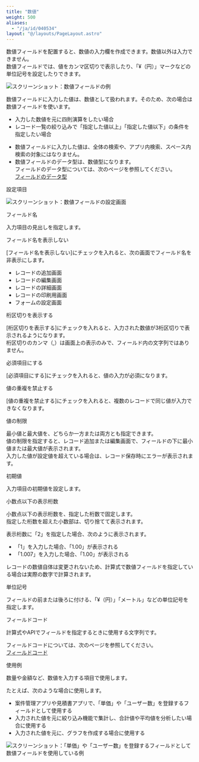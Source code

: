 ```yaml
---
title: "数値"
weight: 500
aliases:
  - "/ja/id/040534"
layout: "@/layouts/PageLayout.astro"
---
```




数値フィールドを配置すると、数値の入力欄を作成できます。数値以外は入力できません。  
数値フィールドでは、値をカンマ区切りで表示したり、「&yen;（円）」マークなどの単位記号を設定したりできます。

<Img src="/k/kintone/img-ja/number_01.png" alt="スクリーンショット：数値フィールドの例" />

数値フィールドに入力した値は、数値として扱われます。そのため、次の場合は数値フィールドを使います。

* 入力した数値を元に四則演算をしたい場合
* レコード一覧の絞り込みで「指定した値以上」「指定した値以下」の条件を指定したい場合

<Note>

* 数値フィールドに入力した値は、<Kintone />全体の検索や、アプリ内検索、スペース内検索の対象にはなりません。
* 数値フィールドのデータ型は、数値型になります。  
  フィールドのデータ型については、次のページを参照してください。  
  [フィールドのデータ型](/k/ja/id/040500.html#autocalc_calculation_type_10)

</Note>

<Heading id="form_parts_number_20">設定項目</Heading>

<Img src="/k/kintone/img-ja/number_03.png" alt="スクリーンショット：数値フィールドの設定画面" />

<Heading level={3} id="form_parts_number_2010">フィールド名</Heading>

入力項目の見出しを指定します。

<Heading level={3} id="form_parts_number_2020">フィールド名を表示しない</Heading>

[フィールド名を表示しない]にチェックを入れると、次の画面でフィールド名を非表示にします。

* レコードの追加画面
* レコードの編集画面
* レコードの詳細画面
* レコードの印刷用画面
* フォームの設定画面

<Heading level={3} id="form_parts_number_2030">桁区切りを表示する</Heading>

[桁区切りを表示する]にチェックを入れると、入力された数値が3桁区切りで表示されるようになります。  
桁区切りのカンマ（,）は画面上の表示のみで、フィールド内の文字列ではありません。

<Heading level={3} id="form_parts_number_2040">必須項目にする</Heading>

[必須項目にする]にチェックを入れると、値の入力が必須になります。

<Heading level={3} id="form_parts_number_2050">値の重複を禁止する</Heading>

[値の重複を禁止する]にチェックを入れると、複数のレコードで同じ値が入力できなくなります。

<Heading level={3} id="form_parts_number_2060">値の制限</Heading>

最小値と最大値を、どちらか一方または両方とも指定できます。  
値の制限を指定すると、レコード追加または編集画面で、フィールドの下に最小値または最大値が表示されます。  
入力した値が設定値を超えている場合は、レコード保存時にエラーが表示されます。

<Heading level={3} id="form_parts_number_2070">初期値</Heading>

入力項目の初期値を設定します。

<Heading level={3} id="form_parts_number_2080">小数点以下の表示桁数</Heading>

小数点以下の表示桁数を、指定した桁数で固定します。  
指定した桁数を超えた小数部は、切り捨てて表示されます。

表示桁数に「2」を指定した場合、次のように表示されます。

* 「1」を入力した場合、「1.00」が表示される
* 「1.007」を入力した場合、「1.00」が表示される

<Note>

レコードの数値自体は変更されないため、計算式で数値フィールドを指定している場合は実際の数字で計算されます。

</Note>

<Heading level={3} id="form_parts_number_2085">単位記号</Heading>

フィールドの前または後ろに付ける、「&yen;（円）」「メートル」などの単位記号を指定します。

<Heading level={3} id="form_parts_number_2090">フィールドコード</Heading>

計算式やAPIでフィールドを指定するときに使用する文字列です。

<Note>

フィールドコードについては、次のページを参照してください。  
[フィールドコード](/k/ja/id/040504.html)

</Note>

<Heading id="form_parts_number_10">使用例</Heading>

数量や金額など、数値を入力する項目で使用します。

たとえば、次のような場合に使用します。

* 案件管理アプリや見積書アプリで、「単価」や「ユーザー数」を登録するフィールドとして使用する
* 入力された値を元に絞り込み機能で集計し、合計値や平均値を分析したい場合に使用する
* 入力された値を元に、グラフを作成する場合に使用する

<Img src="/k/kintone/img-ja/number_02.png" alt="スクリーンショット：「単価」や「ユーザー数」を登録するフィールドとして数値フィールドを使用している例" />

